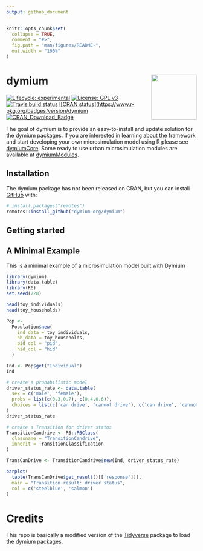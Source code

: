 ```yaml
---
output: github_document
---
```


<!-- README.md is generated from README.Rmd. Please edit that file -->

```r
knitr::opts_chunk$set(
  collapse = TRUE,
  comment = "#>",
  fig.path = "man/figures/README-",
  out.width = "100%"
)
```
# dymium <img src="man/figures/logo.png" align="right" alt="" width="120" />

<!-- badges: start -->
[![Lifecycle: experimental](https://img.shields.io/badge/lifecycle-experimental-orange.svg)](https://www.tidyverse.org/lifecycle/#experimental)
[![License: GPL v3](https://img.shields.io/badge/License-GPL%20v3-blue.svg)](https://www.gnu.org/licenses/gpl-3.0)
[![Travis build status](https://travis-ci.org/dymium-org/dymium.svg?branch=master)](https://travis-ci.org/dymium-org/dymium)
[![CRAN status](https://www.r-pkg.org/badges/version/dymium](https://CRAN.R-project.org/package=dymium)
[![CRAN_Download_Badge](http://cranlogs.r-pkg.org/badges/dymium)](https://CRAN.R-project.org/package=dymium)
<!-- badges: end -->

The goal of dymium is to provide an easy-to-install and update solution for the dymium packages. If you are interested in learning about the framework and start developing your own microsimulation model using R please see [dymiumCore](https://github.com/dymium-org/dymiumCore). Some ready to use urban microsimulation modules are available at [dymiumModules](https://github.com/dymium-org/dymiumModules).

## Installation

The dymium package has not been released on CRAN, but you can install [GitHub](https://github.com/) with:

``` r
# install.packages("remotes")
remotes::install_github("dymium-org/dymium")
```

## Getting started

## A Minimal Example
This is a minimal example of a microsimulation model built with Dymium
```r
library(dymium)
library(data.table)
library(R6)
set.seed(728)

head(toy_individuals)
head(toy_households)

Pop <-
  Population$new(
    ind_data = toy_individuals,
    hh_data = toy_households,
    pid_col = "pid",
    hid_col = "hid"
  )

Ind <- Pop$get("Individual")
Ind

# create a probabilistic model
driver_status_rate <- data.table(
  sex = c('male', 'female'),
  probs = list(c(0.3,0.7), c(0.4,0.6)),
  choices = list(c('can drive', 'cannot drive'), c('can drive', 'cannot drive'))
)
driver_status_rate

# create a Transition for driver status
TransitionCandrive <- R6::R6Class(
  classname = "TransitionCandrive",
  inherit = TransitionClassification
)

TransCanDrive <- TransitionCandrive$new(Ind, driver_status_rate)

barplot(
  table(TransCanDrive$get_result()[['response']]),
  main = "Transition result: driver status",
  col = c('steelblue', 'salmon')
)
```

# Credits
This repo is basically a modified version of the [Tidyverse](https://github.com/tidyverse/tidyverse) package to load the dymium packages.
